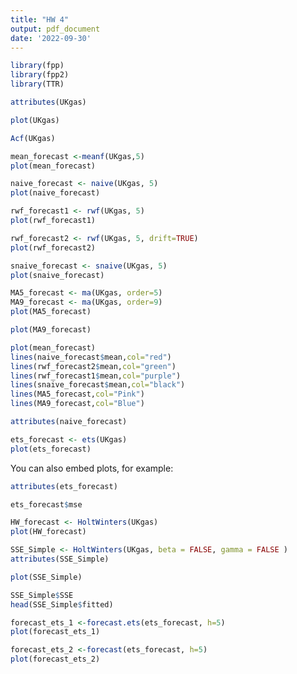 ```yaml
---
title: "HW 4"
output: pdf_document
date: '2022-09-30'
---
```


```r
library(fpp)
library(fpp2)
library(TTR)

attributes(UKgas)

```


```r
plot(UKgas)
```

```r

Acf(UKgas)

```



```r

mean_forecast <-meanf(UKgas,5)
plot(mean_forecast)
```

```r

naive_forecast <- naive(UKgas, 5)
plot(naive_forecast)
```

```r

rwf_forecast1 <- rwf(UKgas, 5)
plot(rwf_forecast1)

```

```r

rwf_forecast2 <- rwf(UKgas, 5, drift=TRUE)
plot(rwf_forecast2)

```

```r

snaive_forecast <- snaive(UKgas, 5)
plot(snaive_forecast)

```

```r
MA5_forecast <- ma(UKgas, order=5)
MA9_forecast <- ma(UKgas, order=9)
plot(MA5_forecast)
```

```r

plot(MA9_forecast)

```
```r

plot(mean_forecast)
lines(naive_forecast$mean,col="red")
lines(rwf_forecast2$mean,col="green")
lines(rwf_forecast1$mean,col="purple")
lines(snaive_forecast$mean,col="black")
lines(MA5_forecast,col="Pink")
lines(MA9_forecast,col="Blue")

```

```r
attributes(naive_forecast)
```

```r

ets_forecast <- ets(UKgas)
plot(ets_forecast)

```


You can also embed plots, for example:

```r

attributes(ets_forecast)

```

```r

ets_forecast$mse

```

```r

HW_forecast <- HoltWinters(UKgas)
plot(HW_forecast)

```

```r

SSE_Simple <- HoltWinters(UKgas, beta = FALSE, gamma = FALSE )
attributes(SSE_Simple)

```

```r

plot(SSE_Simple)

```

```r

SSE_Simple$SSE
head(SSE_Simple$fitted)

```

```r

forecast_ets_1 <-forecast.ets(ets_forecast, h=5)
plot(forecast_ets_1)

```

```r

forecast_ets_2 <-forecast(ets_forecast, h=5)
plot(forecast_ets_2)

```

